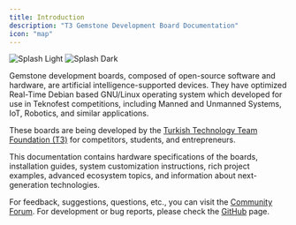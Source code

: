 ```yaml
---
title: Introduction
description: "T3 Gemstone Development Board Documentation"
icon: "map"
---
```


<Frame>
    <img className="block dark:hidden" src="/images/splash-light.svg" alt="Splash Light"/>
    <img className="hidden dark:block" src="/images/splash-dark.svg" alt="Splash Dark" />
</Frame>

Gemstone development boards, composed of open-source software and hardware, are artificial intelligence-supported 
devices. They have optimized Real-Time Debian based GNU/Linux operating system which developed for use in
Teknofest competitions, including Manned and Unmanned Systems, IoT, Robotics, and similar applications.

These boards are being developed by the [Turkish Technology Team Foundation (T3)](https://t3vakfi.org/en/) for
competitors, students, and entrepreneurs.  

This documentation contains hardware specifications of the boards, installation guides, system customization
instructions, rich project examples, advanced ecosystem topics, and information about next-generation technologies.  

For feedback, suggestions, questions, etc., you can visit the [Community Forum](https://community.t3gemstone.org/).
For development or bug reports, please check the [GitHub](https://github.com/t3gemstone) page.  

